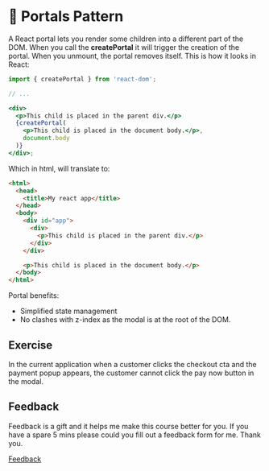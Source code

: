 
<Meta title="Lessons/🥈 Silver/🌌 Portals Pattern/01-Lesson" />

# 🌌 Portals Pattern

A React portal lets you render some children into a different part of the DOM. When you call the **createPortal** it will trigger the creation of the portal. When you unmount, the portal removes itself. This is how it looks in React:

```jsx
import { createPortal } from 'react-dom';

// ...

<div>
  <p>This child is placed in the parent div.</p>
  {createPortal(
    <p>This child is placed in the document body.</p>,
    document.body
  )}
</div>;
```

Which in html, will translate to:

```html
<html>
  <head>
    <title>My react app</title>
  </head>
  <body>
    <div id="app">
      <div>
        <p>This child is placed in the parent div.</p>
      </div>
    </div>

    <p>This child is placed in the document body.</p>
  </body>
</html>
```

Portal benefits:

- Simplified state management
- No clashes with z-index as the modal is at the root of the DOM.

## Exercise

In the current application when a customer clicks the checkout cta and the payment popup appears, the customer cannot click the pay now button in the modal.

## Feedback

Feedback is a gift and it helps me make this course better for you. If you have a spare 5 mins please could you fill out a feedback form for me. Thank you.

[Feedback](https://github.com/code-mattclaffey/react-design-patterns/issues/new)
